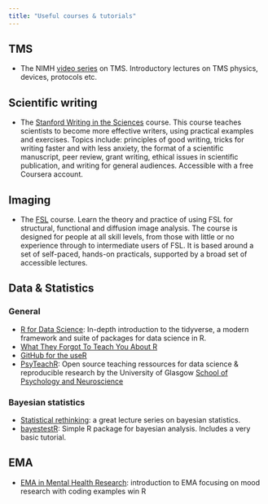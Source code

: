 ```yaml
---
title: "Useful courses & tutorials"
---
```


## TMS

-   The NIMH [video series](https://www.youtube.com/playlist?list=PLV9WJDAawyhbWUi4oWmGAEwE2mWE9S9y0) on TMS. Introductory lectures on TMS physics, devices, protocols etc.

## Scientific writing

-   The [Stanford Writing in the Sciences](https://www.coursera.org/learn/sciwrite) course. This course teaches scientists to become more effective writers, using practical examples and exercises. Topics include: principles of good writing, tricks for writing faster and with less anxiety, the format of a scientific manuscript, peer review, grant writing, ethical issues in scientific publication, and writing for general audiences. Accessible with a free Coursera account.

## Imaging

-   The [FSL](https://open.win.ox.ac.uk/pages/fslcourse/website/) course. Learn the theory and practice of using FSL for structural, functional and diffusion image analysis. The course is designed for people at all skill levels, from those with little or no experience through to intermediate users of FSL. It is based around a set of self-paced, hands-on practicals, supported by a broad set of accessible lectures.

## Data & Statistics

### General

-   [R for Data Science](https://r4ds.hadley.nz/): In-depth introduction to the tidyverse, a modern framework and suite of packages for data science in R.
-   [What They Forgot To Teach You About R](https://rstats.wtf/)
-   [GitHub for the useR](https://happygitwithr.com/)
-   [PsyTeachR](https://psyteachr.github.io/): Open source teaching ressources for data science & reproducible research by the University of Glasgow [School of Psychology and Neuroscience](https://www.gla.ac.uk/schools/psychologyneuroscience/)

### Bayesian statistics

-   [Statistical rethinking](https://www.youtube.com/watch?v=FdnMWdICdRs&list=PLDcUM9US4XdPz-KxHM4XHt7uUVGWWVSus): a great lecture series on bayesian statistics.
-   [bayestestR](https://easystats.github.io/bayestestR/index.html): Simple R package for bayesian analysis. Includes a very basic tutorial.

## EMA

-   [EMA in Mental Health Research](https://jruwaard.github.io/aph_ema_handbook/): introduction to EMA focusing on mood research with coding examples win R

